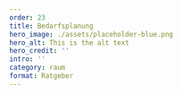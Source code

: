 ---
order: 23
title: Bedarfsplanung
hero_image: ./assets/placeholder-blue.png
hero_alt: This is the alt text
hero_credit: ''
intro: ''
category: raum
format: Ratgeber
---

<PlaceholderText/>
